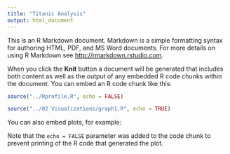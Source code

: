 ```yaml
---
title: "Titanic Analysis"
output: html_document
---
```


This is an R Markdown document. Markdown is a simple formatting syntax for authoring HTML, PDF, and MS Word documents. For more details on using R Markdown see <http://rmarkdown.rstudio.com>.

When you click the **Knit** button a document will be generated that includes both content as well as the output of any embedded R code chunks within the document. You can embed an R code chunk like this:

```r
source("../Rprofile.R", echo = FALSE)
```


```r
source("../02 Visualizations/graph1.R", echo = TRUE)
```

You can also embed plots, for example:


Note that the `echo = FALSE` parameter was added to the code chunk to prevent printing of the R code that generated the plot.
